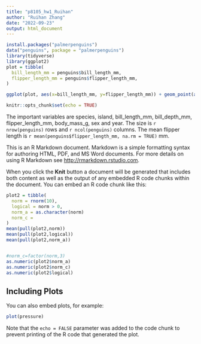 ```yaml
---
title: "p8105_hw1_Ruihan"
author: "Ruihan Zhang"
date: "2022-09-23"
output: html_document
---
```


```r
install.packages("palmerpenguins")
data("penguins", package = "palmerpenguins")
library(tidyverse)
library(ggplot2)
plot = tibble(
  bill_length_mm = penguins$bill_length_mm,
  flipper_length_mm = penguins$flipper_length_mm,
)

ggplot(plot, aes(x=bill_length_mm, y=flipper_length_mm)) + geom_point(aes(color=penguins$species))

knitr::opts_chunk$set(echo = TRUE)
```
The important variables are species, island, bill_length_mm, bill_depth_mm, flipper_length_mm, body_mass_g, sex and year.
The size is `r nrow(penguins)` rows and `r ncol(penguins)` columns.
The mean flipper length is `r mean(penguins$flipper_length_mm, na.rm = TRUE)` mm.


This is an R Markdown document. Markdown is a simple formatting syntax for authoring HTML, PDF, and MS Word documents. For more details on using R Markdown see <http://rmarkdown.rstudio.com>.

When you click the **Knit** button a document will be generated that includes both content as well as the output of any embedded R code chunks within the document. You can embed an R code chunk like this:

```r
plot2 = tibble(
  norm = rnorm(10),
  logical = norm > 0,
  norm_a = as.character(norm)
  norm_c = 
)  
mean(pull(plot2,norm))
mean(pull(plot2,logical))
mean(pull(plot2,norm_a))


#norm_c=factor(norm,3)
as.numeric(plot2$norm_a)
as.numeric(plot2$norm_c)
as.numeric(plot2$logical)
```

## Including Plots

You can also embed plots, for example:

```r
plot(pressure)
```

Note that the `echo = FALSE` parameter was added to the code chunk to prevent printing of the R code that generated the plot.
